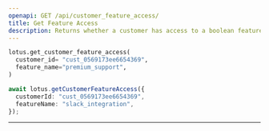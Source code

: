 ```yaml
---
openapi: GET /api/customer_feature_access/
title: Get Feature Access
description: Returns whether a customer has access to a boolean feature under the current subscriptions.
---
```


<CodeGroup>

```py Python
lotus.get_customer_feature_access(
  customer_id= "cust_0569173ee6654369",
  feature_name="premium_support",
)
```

```ts Typescript
await lotus.getCustomerFeatureAccess({
  customerId: "cust_0569173ee6654369",
  featureName: "slack_integration",
});
```

</CodeGroup>

---
